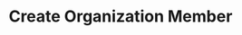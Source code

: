 ---
openapi: firework-v2-openapi post /organizations/{organization_id}/members
title: Create Organization Member
---